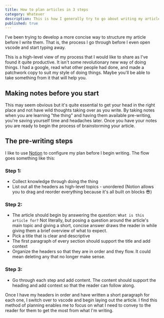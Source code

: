 ```yaml
---
title: How to plan articles in 3 steps
category: Whatever
description: This is how I generally try to go about writing my articles
published: true
---
```


I've been trying to develop a more concise way to structure my article before I write them. That is, the process I go through before I even open vscode and start typing away.

This is a high-level view of my process that I would like to share as I've found it quite productive. It isn't some revolutionary new way of doing things. I had a google, read what other people had done, and made a patchwork copy to suit my style of doing things. Maybe you'll be able to take something from it that will help you.

## Making notes before you start

This may seem obvious but it's quite essential to get your head in the right place and not have wild thoughts taking over as you write. By taking notes when you are learning "the thing" and having them available pre-writing, you're saving yourself time and headaches later. Once you have your notes you are ready to begin the process of brainstorming your article.

## The pre-writing steps

I like to use [Notion](https://www.notion.so) to configure my plan before I begin writing. The flow goes something like this:

### Step 1:

- Collect knowledge through doing the thing
- List out all the headers as high-level topics - unordered (Notion allows you to drag and reorder everything because it's all built on blocks 😎)

### Step 2:

- The article should begin by answering the question: `What is this article for?` Not literally, but posing a question around the article's main topic and giving a short, concise answer draws the reader in while giving them a brief overview of what to expect.
- Pick a title that is clear and descriptive
- The first paragraph of every section should support the title and add context
- Organize the headers so that they are in order and they flow. It could mean deleting any that no longer make sense.

### Step 3:

- Go through each step and add content. The content should support the heading and add context so that the reader can follow along.

Once I have my headers in order and have written a short paragraph for each one, I switch over to vscode and begin laying out the article. I find this method of planning enables me to focus on what I need to convey to the reader for them to get the most from what I'm writing.

